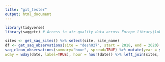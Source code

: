 ```yaml
---
title: "git_tester"
output: html_document
---
```



```r
library(tidyverse)
library(saqgetr) # Access to air quality data across Europe library(lubridate) # Date and time related functions
```


```r
sites <- get_saq_sites() %>% select(site, site_name)
df <- get_saq_observations(site = "desh027", start = 2018, end = 2020) %>%
saq_clean_observations(summary="hour", spread=TRUE) %>% mutate(year = year(date), month = month(date, label=TRUE),
wday = wday(date, label=TRUE), hour = hour(date)) %>% left_join(sites, by = "site")
```

